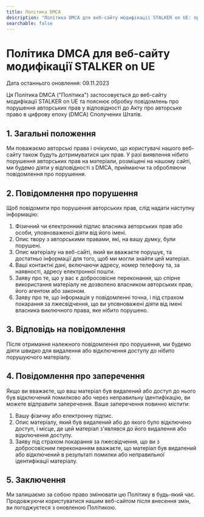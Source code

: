 ```yaml
---
title: Політика DMCA
description: "Політика DMCA для веб-сайту модифікації STALKER on UE: процедура обробки повідомлень про порушення авторських прав, інформація для повідомлення про порушення та процедура заперечення."
searchable: false
---
```


# Політика DMCA для веб-сайту модифікації STALKER on UE

Дата останнього оновлення: 09.11.2023

Ця Політика DMCA ("Політика") застосовується до веб-сайту модифікації STALKER on UE та пояснює обробку повідомлень про порушення авторських прав у відповідності до Акту про авторське право в цифрову епоху (DMCA) Сполучених Штатів.

## 1. Загальні положення

Ми поважаємо авторські права і очікуємо, що користувачі нашого веб-сайту також будуть дотримуватися цих прав. У разі виявлення нібито порушення авторських прав на матеріали, розміщені на нашому сайті, ми будемо діяти у відповідності з DMCA, приймаючи та обробляючи повідомлення про порушення.

## 2. Повідомлення про порушення

Щоб повідомити про порушення авторських прав, слід надати наступну інформацію:

1. Фізичний чи електронний підпис власника авторських прав або особи, уповноваженої діяти від його імені.
2. Опис твору з авторськими правами, які, на вашу думку, були порушені.
3. Опис матеріалу на веб-сайті, який ви вважаєте порушує, та достатньо інформації для того, щоб ми могли знайти цей матеріал.
4. Ваші контактні дані, включаючи адресу, номер телефону та, за наявності, адресу електронної пошти.
5. Заяву про те, що у вас є добросовісне переконання, що спірне використання матеріалу не дозволено власником авторських прав, його агентом або законом.
6. Заяву про те, що інформація у повідомленні точна, і під страхом покарання за лжесвідчення, що ви уповноважені діяти від імені власника виключного права, яке нібито порушено.

## 3. Відповідь на повідомлення

Після отримання належного повідомлення про порушення, ми будемо діяти швидко для видалення або відключення доступу до нібито порушуючого матеріалу.

## 4. Повідомлення про заперечення

Якщо ви вважаєте, що ваш матеріал був видалений або доступ до нього був відключений помилково або через неправильну ідентифікацію, ви можете відправити заперечення. Ваше заперечення повинно містити:

1. Вашу фізичну або електронну підпис.
2. Опис матеріалу, який був видалений або до якого було відключено доступ, і місце, де цей матеріал з'являвся до його видалення або відключення доступу.
3. Заяву під страхом покарання за лжесвідчення, що ви з добросовісним переконанням вважаєте, що матеріал був видалений або відключений в результаті помилки або неправильної ідентифікації матеріалу.

## 5. Заключення

Ми залишаємо за собою право змінювати цю Політику в будь-який час. Продовжуючи користуватися нашим веб-сайтом після внесення змін, ви погоджуєтеся з оновленою Політикою.
